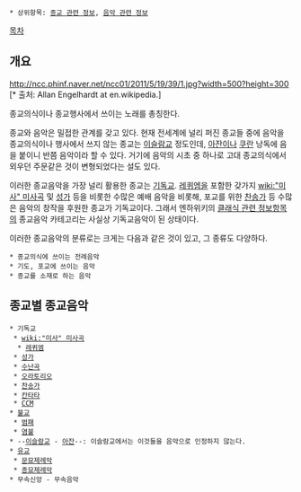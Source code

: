  * 상위항목: [[종교 관련 정보]], [[음악 관련 정보]]

[[목차]]
== 개요 ==
http://ncc.phinf.naver.net/ncc01/2011/5/19/39/1.jpg?width=500?height=300
[* 출처: Allan Engelhardt at en.wikipedia.]

종교의식이나 종교행사에서 쓰이는 노래를 총칭한다.

종교와 음악은 밀접한 관계를 갖고 있다. 현재 전세계에 널리 퍼진 종교들 중에 음악을 종교의식이나 행사에서 쓰지 않는 종교는 [[이슬람교]] 정도인데, [[아잔]]이나 [[쿠란]] 낭독에 음을 붙이니 반쯤 음악이라 할 수 있다. 거기에 음악의 시초 중 하나로 고대 종교의식에서 외우던 주문같은 것이 변형되었다는 설도 있다.

이러한 종교음악을 가장 널리 활용한 종교는 [[기독교]]. [[레퀴엠]]을 포함한 갖가지 [[wiki:"미사" 미사곡]] 및 [[성가]] 등을 비롯한 수많은 예배 음악을 비롯해, 포교를 위한 [[찬송가]] 등 수많은 음악의 창작을 후원한 종교가 기독교이다. 그래서 엔하위키의 [[클래식 관련 정보]]항목의 종교음악 카테고리는 사실상 기독교음악이 된 상태이다.

이러한 종교음악의 분류로는 크게는 다음과 같은 것이 있고, 그 종류도 다양하다.

 * 종교의식에 쓰이는 전례음악
 * 기도, 포교에 쓰이는 음악
 * 종교를 소재로 하는 음악

== 종교별 종교음악 ==
 * 기독교
  * [[wiki:"미사" 미사곡]]
   * [[레퀴엠]]
  * [[성가]]
  * [[수난곡]]
  * [[오라토리오]]
  * [[찬송가]]
  * [[칸타타]]
  * [[CCM]]
 * [[불교]]
  * [[범패]]
  * [[염불]]
 * --[[이슬람교]] - [[아잔]]--: 이슬람교에서는 이것들을 음악으로 인정하지 않는다.
 * [[유교]]
  * [[문묘제례악]]
  * [[종묘제례악]]
 * 무속신앙 - 무속음악
